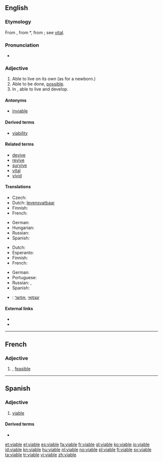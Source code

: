 ==English==

===Etymology===
From {{etyl|fr}}, from {{etyl|ML.}} *{{term||vitabilis|capable of life}}, from {{etyl|la}} {{term|vita||life}}; see [[vital]].

===Pronunciation===
* {{rhymes|aɪəbəl}}

===Adjective===
{{en-adj}}

# Able to live on its own (as for a newborn.)
# Able to be done, [[possible]].
# In {{biology}}, able to live and develop.

====Antonyms====
* [[inviable]]

====Derived terms====
* [[viability]]

====Related terms====
* [[devive]]
* [[revive]]
* [[survive]]
* [[vital]]
* [[vivid]]

====Translations====
{{trans-top|able to live on its own}}
* Czech: {{t-|cs|životaschopný|m}}
* Dutch: [[levensvatbaar]]
* Finnish: {{t-|fi|elinkelpoinen}}
* French: {{t+|fr|viable}}
{{trans-mid}}
* German: {{t+|de|selbständig}}
* Hungarian: {{t|hu|életképes}}
* Russian: {{t|ru|жизнеспособный}}
* Spanish: {{t+|es|viable}}
{{trans-bottom}}

{{trans-top|possible}}
* Dutch: {{t+|nl|uitvoerbaar}}
* Esperanto: {{t|eo|farebla}}
* Finnish: {{t+|fi|mahdollinen}}
* French: {{t+|fr|viable}}
{{trans-mid}}
* German: {{t-|de|machbar}}
* Portuguese: {{t|pt|viável}}
* Russian: {{t|ru|возможный}}, {{t|ru|осуществимый}}
* Spanish: {{t+|es|viable}}
{{trans-bottom}}

{{checktrans-top}}
* {{ttbc|he}}: [[עצמאי]] ,[[אפשר]]
{{trans-bottom}}

====External links====
* {{R:Webster 1913}}
* {{R:Century 1911}}

----
==French==

===Adjective===
{{fr-adj-mf}}

# {{l|en|viable}}, [[feasible]]
----
==Spanish==

===Adjective===
{{es-adj}}

# [[#English|viable]]

====Derived terms====
* {{l|es|inviable}}

[[et:viable]]
[[el:viable]]
[[es:viable]]
[[fa:viable]]
[[fr:viable]]
[[gl:viable]]
[[ko:viable]]
[[io:viable]]
[[id:viable]]
[[kn:viable]]
[[hu:viable]]
[[nl:viable]]
[[no:viable]]
[[pl:viable]]
[[fi:viable]]
[[sv:viable]]
[[ta:viable]]
[[tr:viable]]
[[vi:viable]]
[[zh:viable]]